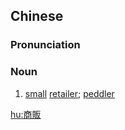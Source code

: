 ==Chinese==
{{zh-forms|s=商贩}}

===Pronunciation===
{{zh-pron
|m=shāngfàn
|c=soeng1 faan2
|mn=qz,xm:siong-hoàn/zz:siang-hoàn
|cat=n
}}

===Noun===
{{zh-noun}}

# [[small]] [[retailer]]; [[peddler]]

[[hu:商販]]